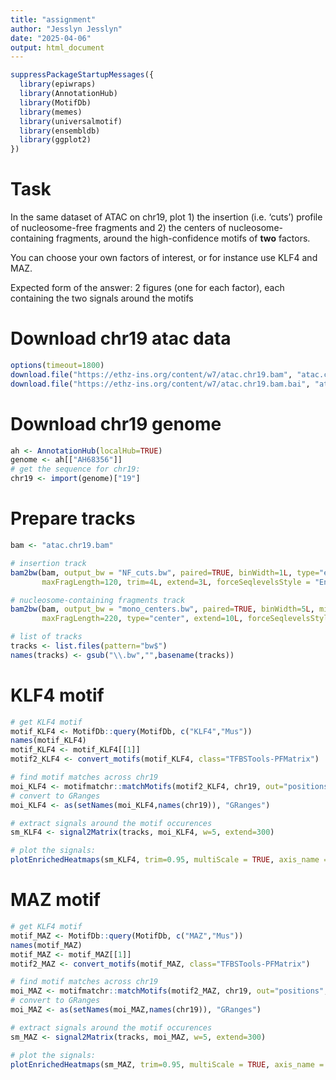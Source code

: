 ```yaml
---
title: "assignment"
author: "Jesslyn Jesslyn"
date: "2025-04-06"
output: html_document
---
```


```r
suppressPackageStartupMessages({
  library(epiwraps)
  library(AnnotationHub)
  library(MotifDb)
  library(memes)
  library(universalmotif)
  library(ensembldb)
  library(ggplot2)
})
```

# Task

In the same dataset of ATAC on chr19, plot 1) the insertion (i.e. ‘cuts’) profile of nucleosome-free fragments and 2) the centers of nucleosome-containing fragments, around the high-confidence motifs of **two** factors.

You can choose your own factors of interest, or for instance use KLF4 and MAZ.

Expected form of the answer: 2 figures (one for each factor), each containing the two signals around the motifs

# Download chr19 atac data

```r
options(timeout=1800)
download.file("https://ethz-ins.org/content/w7/atac.chr19.bam", "atac.chr19.bam", mode = "wb")
download.file("https://ethz-ins.org/content/w7/atac.chr19.bam.bai", "atac.chr19.bam.bai", mode = "wb")
```

# Download chr19 genome

```r
ah <- AnnotationHub(localHub=TRUE)
genome <- ah[["AH68356"]]
# get the sequence for chr19:
chr19 <- import(genome)["19"]
```

# Prepare tracks

```r
bam <- "atac.chr19.bam"

# insertion track
bam2bw(bam, output_bw = "NF_cuts.bw", paired=TRUE, binWidth=1L, type="ends", minFragLength=30, 
       maxFragLength=120, trim=4L, extend=3L, forceSeqlevelsStyle = "Ensembl")

# nucleosome-containing fragments track
bam2bw(bam, output_bw = "mono_centers.bw", paired=TRUE, binWidth=5L, minFragLength=140, trim=4L,
       maxFragLength=220, type="center", extend=10L, forceSeqlevelsStyle = "Ensembl")

# list of tracks
tracks <- list.files(pattern="bw$")
names(tracks) <- gsub("\\.bw","",basename(tracks))
```

# KLF4 motif

```r
# get KLF4 motif
motif_KLF4 <- MotifDb::query(MotifDb, c("KLF4","Mus"))
names(motif_KLF4)
motif_KLF4 <- motif_KLF4[[1]]
motif2_KLF4 <- convert_motifs(motif_KLF4, class="TFBSTools-PFMatrix")

# find motif matches across chr19
moi_KLF4 <- motifmatchr::matchMotifs(motif2_KLF4, chr19, out="positions", p.cutoff=1e-5)[[1]]
# convert to GRanges
moi_KLF4 <- as(setNames(moi_KLF4,names(chr19)), "GRanges")
```

```r
# extract signals around the motif occurences
sm_KLF4 <- signal2Matrix(tracks, moi_KLF4, w=5, extend=300)

# plot the signals:
plotEnrichedHeatmaps(sm_KLF4, trim=0.95, multiScale = TRUE, axis_name = "0")
```

# MAZ motif

```r
# get KLF4 motif
motif_MAZ <- MotifDb::query(MotifDb, c("MAZ","Mus"))
names(motif_MAZ)
motif_MAZ <- motif_MAZ[[1]]
motif2_MAZ <- convert_motifs(motif_MAZ, class="TFBSTools-PFMatrix")

# find motif matches across chr19
moi_MAZ <- motifmatchr::matchMotifs(motif2_MAZ, chr19, out="positions", p.cutoff=1e-5)[[1]]
# convert to GRanges
moi_MAZ <- as(setNames(moi_MAZ,names(chr19)), "GRanges")
```

```r
# extract signals around the motif occurences
sm_MAZ <- signal2Matrix(tracks, moi_MAZ, w=5, extend=300)

# plot the signals:
plotEnrichedHeatmaps(sm_MAZ, trim=0.95, multiScale = TRUE, axis_name = "0")
```